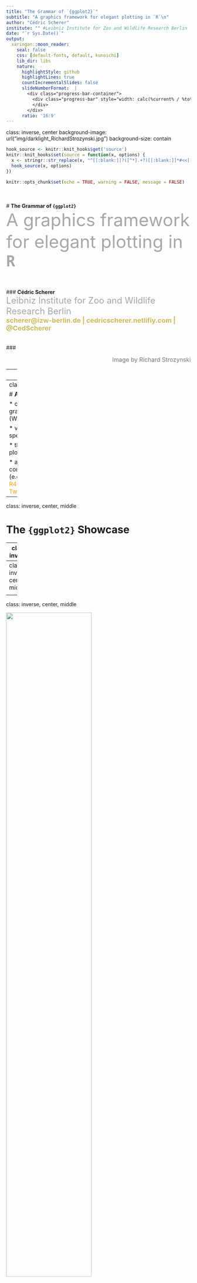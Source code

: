 ```yaml
---
title: "The Grammar of `{ggplot2}`"
subtitle: "A graphics framework for elegant plotting in `R`\n"
author: "Cédric Scherer"
institute: "" #Leibniz Institute for Zoo and Wildlife Research Berlin
date: "`r Sys.Date()`"
output:
  xaringan::moon_reader:
    seal: false
    css: [default-fonts, default, kunoichi]
    lib_dir: libs
    nature:
      highlightStyle: github
      highlightLines: true
      countIncrementalSlides: false
      slideNumberFormat:  |
        <div class="progress-bar-container">
          <div class="progress-bar" style="width: calc(%current% / %total% * 100%);">
          </div>
        </div>
      ratio: '16:9'
---
```

class: inverse, center
background-image: url("img/darklight_RichardStrozynski.jpg")
background-size: contain

<style>
a, a > code {
  color: #e2ac00;
  text-decoration: none;
}

.remark-slide-number {
  position: inherit;
}

.remark-slide-number .progress-bar-container {
  position: absolute;
  bottom: 0;
  height: 4px;
  display: block;
  left: 0;
  right: 0;
}

.remark-slide-number .progress-bar {
  height: 100%;
  background-color: #baa745;
}

.remark-inline-code { 
  color: #ebc500; 
}

.remark-code-line-highlighted { 
  background-color: #ffec89; 
}

.hljs-github .hljs {
  background: #ececec;
}
  
.pull-left {
  float: left;
  width: 50%;
}
.pull-right {
  float: right;
  width: 50%;
}

.corner {
  margin: 0;
  position: absolute;
  top: 65%;
  left: 80%;
  -ms-transform: translate(-40%, -40%);
  transform: translate(-40%, -40%);
}
</style>

```r
hook_source <- knitr::knit_hooks$get('source')
knitr::knit_hooks$set(source = function(x, options) {
  x <- stringr::str_replace(x, "^[[:blank:]]?([^*].+?)[[:blank:]]*#<<[[:blank:]]*$", "*\\1")
  hook_source(x, options)
})

knitr::opts_chunk$set(echo = TRUE, warning = FALSE, message = FALSE)
```

<br><br>
# **The Grammar of `{ggplot2}`**<br><font size=7 color="#a7a7a7">A graphics framework for elegant plotting in **`R`**</font>
<br><br><br><br>
### **Cédric Scherer**<br><font size=5 color="#a7a7a7">Leibniz Institute for Zoo and Wildlife Research Berlin</font><br><font size=4 color="#ccba56"><b>scherer@izw-berlin.de | cedricscherer.netlifiy.com | @CedScherer</b></font>
<br><br><br>
### <p align="right"><font size=3 color="#767676">Image by Richard Strozynski</font></p>

---
class: center, middle

<p style="text-align:center;"><img src="img/logo.png" style="width: 20%">
<br><br>

### <font size=7>**`{ggplot2}`** is a system for declaratively creating graphics,<br>based on "The Grammar of Graphics" (Wilkinson, 2005).</font>
### <font size=6>You provide the data, tell **`{ggplot2}`** how to map variables to aesthetics,<br>what graphical primitives to use, and it takes care of the details.</font>

<font size="3" color="grey"><br><i>ggplot2 package description</i></font>

---
class: middle

# **Advantages of `{ggplot2}`**

* consistent underlying grammar of graphics (Wilkinson, 2005)  

* very flexible, layered plot specification  

* theme system for polishing plot appearance
  
* active and helpful community  
  (e.g. [community.rstudio.com](wwww.community.rstudio.com), [R4DS Learning Community](https://www.rfordatasci.com), [Twitter](https://twitter.com/search?q=%23ggplot2&src=typed_query))

---
class: inverse, center, middle

# **The `{ggplot2}` Showcase**

---
class: inverse

<p style="text-align:center;"><img src="img/Fig2_disease-data_full_log.png" style="width: 53%"><br><font color="lightgrey" size=3><i>Figure in Scherer et al. 2019 J. Anim. Ecol.</i></font>

---
class: inverse, center, middle

<p style="text-align:center;"><img src="img/2019-08-18_phone-use.png" style="width: 74%"><br><font color="lightgrey" size=3><i>Contribution to #MakeoverMonday</i></font>

---
class: inverse, center, middle

<p style="text-align:center;"><img src="img/2019_18_BirdCollisions.png" style="width: 68%"><br>

<p style="text-align:center;"><img src="img/2019_19_StudentTeacher.png" style="width: 68%"><br><font color="lightgrey" size=3><i>Contribution to #TidyTuesday</i></font>

---
class: inverse, center, middle

<p style="text-align:center;"><img src="img/2019_34_NuclearExplosions.png" style="width: 68%"><br>

<p style="text-align:center;"><img src="img/2019_24_Meteorites.png" style="width: 68%"><br><font color="lightgrey" size=3><i>Contribution to #TidyTuesday</i></font>

---
class: inverse, center, middle

.pull-left[
<p style="text-align:center;"><img src="img/georgos_bob_ross.png" style="width: 98%"><br><font color="lightgrey" size=3><i>#TidyTuesday Contribution by Georgos Karamanis</i></font><br><font color="grey" size=2><i>(github.com/gkaramanis/tidytuesday)</i></font>
]

.pull-right[
<p style="text-align:center;"><img src="img/jake_bird_collisions.png" style="width: 98%"><br><font color="lightgrey" size=3><i>#TidyTuesday Contribution by Jake Kaupp</i></font><br><font color="grey" size=2><i>(github.com/jkaupp/tidytuesdays)</i></font>
]

---
class: inverse, center, middle

.pull-left[
<br><br>
<p style="text-align:center;"><img src="img/swiss_map.png" style="width: 98%"><br><font color="lightgrey" size=3><i>Bivariate Map by Timo Gossenbacher</i></font><br><font color="grey" size=2><i>(timogrossenbacher.ch/2019/04/bivariate-maps-with-ggplot2-and-sf)</i></font>
]

.pull-right[
<p style="text-align:center;"><img src="img/europe_sprengler.jpeg" style="width: 98%"><br><font color="lightgrey" size=3><i>European Elections by Torsten Sprenger</i></font><br><font color="grey" size=2><i>(twitter.com/spren9er/status/1138000009306234880)</i></font>
]

---
class: inverse, center, middle

<p style="text-align:center;"><img src="img/bbc-gallery.png" style="width: 120%"><br><font color="lightgrey" size=3><i>Collection of BBC Graphics</i></font><br><font color="grey" size=2><i>(adapted from bbc.github.io/rcookbook)</i></font>


---
class: inverse, center, middle

.pull-left[
<p style="text-align:center;"><img src="img/gganimate-datasaurus.gif" style="width: 98%">
]

.pull-right[
<p style="text-align:center;"><img src="img/gganimate-hurricane.gif" style="width: 98%">
]

<font color="lightgrey" size=3><i>Examples of the {gganimate} Package</i></font><br><font color="grey" size=2><i>(github.com/thomasp85/gganimate/wiki)</i></font>

---
class: inverse, center, middle

<p style="text-align:center;"><img src="img/rayshader.gif" style="width: 120%"><br><font color="lightgrey" size=3><i>Demonstration of the {rayshader} Package</i></font><br><font color="grey" size=2><i>(tylermw.com/3d-maps-with-rayshader)</i></font>

---
class: inverse, center, middle

# **The Setup**

---
## **The package**

<font size=5>**`{ggplot2}`** is a **data visualization package** for the statistical programming language **`R`**<br>
created by Hadley Wickham in 2005.

```r
install.packages("ggplot2")
library(ggplot2)
```

--
<br><font size=4>**`{ggplot2}`** is part of the [**`{tidyverse}`**](https://blog.rstudio.org/2016/09/15/tidyverse-1-0-0/), a set of packages that work in harmony to manipulate and explore data.

```r
install.packages("tidyverse")
library(tidyverse)
```

<font size=4>**`{tidyverse}`** contains **`{ggplot2}`**, **`{dplyr}`**, **`{tidyr}`**, **`{readr}`**, **`{purrr}`**, **`{tibble}`** and some more packages.

---
## **The data**

We use data from the *National Morbidity and Mortality Air Pollution Study* (NMMAPS),<br>filtered for the city of Chicago and the timespan January 1997 to December 2000.

```r
chic <- readr::read_csv("https://raw.githubusercontent.com/Z3tt/ggplot-courses/master/data/chicago-nmmaps.csv")
chic$season <- factor(chic$season, levels = c("Spring", "Summer", "Autumn", "Winter"))
chic$year <- factor(chic$year, levels = as.character(1997:2000))
tibble::glimpse(chic)
```

<font size="4" color="grey">For more details about the data set check Roger Peng's book [Statistical Methods in Environmental Epidemiology with R](http://www.springer.com/de/book/9780387781662). 

---
class: inverse, center, middle

# **The Structure of `{ggplot2}`**<br><font size=6 color="#a7a7a7">"The Grammar of Graphics"</font>

---
## **The Structure of `{ggplot2}`**

<br>

1. **Data** <font color="grey"> →  The raw data that you want to visualise</font>

2. **Layers: `geom_` and `stat_`** <font color="grey"> →  The geometric shapes and statistical summaries representing the data</font> 

3. **Aesthetics `aes()`** <font color="grey"> →  Aesthetic mappings of the geometric and statistical objects</font>  

4. **Scales `scale_`** <font color="grey"> →  Maps between the data and the aesthetic dimensions</font>

5. **Coordinate system `coord_`** <font color="grey"> →  Maps data into the plane of the data rectangle</font>
  
6. **Facets `facet_`** <font color="grey"> →  The arrangement of the data into a grid of plots</font>
  
7. **Visual themes `theme() and theme_`** <font color="grey"> →  The overall visual defaults of a plot</font>

---
class: inverse, center, middle

# **1. Data<br><font size=6>`ggplot()`</font>**

---

```r
library(tidyverse)
extrafont::loadfonts(device = "win", quiet = T)
theme_set(theme_bw(base_size = 18, base_family = "Roboto"))
```

### **1. Data: `ggplot()`**

We need to specify data and the two variables we want to plot as **`aes`**tethics of the **`ggplot()`** call:

.pull-left[
```r
ggplot(data = chic, #<<
       mapping = #<<
         aes( #<<
          x = date, #<<
          y = temp #<<
        ) #<<
      ) #<<
```
There is only an empty panel because<br>**`{ggplot2}` doesn't know *how* it should plot the data**.
]

.pull-right[
```r
```
]

---
### **1. Data: `ggplot()`**

We need to specify data and the two variables we want to plot as **`aes`**tethics of the **`ggplot()`** call:

.pull-left[
Since almost every **`ggplot()`** takes the same arguments (**`data, mapping = aes(x, y)`**),<br>we can also write:

```r
ggplot(chic, aes(date, temp)) #<<
```
]

.pull-right[
```r
```
]

---

### **1. Data: `ggplot()`**

We need to specify data and the two variables we want to plot as **`aes`**tethics of the **`ggplot()`** call:

.pull-left[
Since almost every **`ggplot()`** takes the same arguments (**`data, mapping = aes(x, y)`**),<br>we can also write:

```r
ggplot(chic, aes(date, temp))
```

... or add the **`aes`**thetics outside the **`ggplot`** function:

```r
ggplot(chic) +
  aes(date, temp) #<<
```
]

.pull-right[
```r
```
]

---
class: inverse, center, middle

# **2. Layers<br><font size=6 color = "grey">`geom_*()` and `stat_*()`</font>**

---
### **2. Layers: `geom_*()` and `stat_*()`**

<font size=4>By adding one or multiple layers we can tell **`{ggplot2}`** *how* to represent the data.<br>
There are lots of build-in geometrics elements (**`geoms`**) and statistical transformations (**`stats`**):

<p style="text-align:center;"><img src="img/ggplot-layers.png" style="width: 57%"><font color="grey" size=2><i>Adapted from ggplot2.tidyverse.org/reference/</i></font></p>

<font size=2>... and several more in extension packages, e.g. **`{ggforce}`**, **`{ggalt}`**, **`{ggridges}`**, **`{ggrepel}`**, **`{ggcorrplot}`**, **`{ggraph}`**, **`{ggdendro}`** & **`{ggalluvial}`**.

---
### **2. Layers — Geometries: `geom_point()`**

We can tell **`{ggplot2}`** to represent the data for example as a **scatterplot**:

.pull-left[
```r
ggplot(chic, aes(date, temp)) +
  geom_point() #<<
```
]

.pull-right[
```r
```
]

---
### **2. Layers — Geometries: `geom_line()`**

... or a **line plot**:

.pull-left[
```r
ggplot(chic, aes(date, temp)) +
  geom_line() #<<
```
]

.pull-right[
```r
```
]

---
### **2. Layers — Geometries: `geom_area()`**

... or an **area plot**:

.pull-left[
```r
ggplot(chic, aes(date, temp)) +
  geom_area() #<<
```
]

.pull-right[
```r
```
]

---
### **2. Layers — Geometries: `geom_boxplot()`**

... or a **box and whiskers plot**:

.pull-left[
```r
ggplot(chic, aes(date, temp)) +
  geom_boxplot() #<<
```
]

.pull-right[
```r
```
]

---
### **2. Layers — Geometries: `geom_boxplot()`**

... or a **box and whiskers plot**:

.pull-left[
```r
ggplot(chic, aes(date, temp)) +
  geom_boxplot() #<<
```

<br><font size=6><b>What's going on here?!</b></font>
]

.pull-right[
```r
```
]

---
### **2. Layers — Geometries: `geom_boxplot()`**

We need to specify the  variable as **categorial** (**`year`**), not as **continuous** (**`date`**):

.pull-left[
```r
ggplot(chic, aes(year, temp)) + #<<
    geom_boxplot() 
```
]

.pull-right[
```r
```
]

---
### **2. Layers — Geometries: Using Multiple `geom_*()`**

Other layers can be added to an existing plot - a line and a rug representation for example:

.pull-left[
```r
ggplot(chic, aes(date, temp)) +
  geom_point() +
  geom_line() + #<<
  geom_rug(sides = "r") #<<
```
]

.pull-right[
```r
```
]

---
### **2. Layers — Statistical transformations: `stat_summary()`**

A handful of layers with attention to the statistical transformation rather than the visual appearance:

.pull-left[
```r
ggplot(chic, aes(year, temp)) +
  geom_boxplot() +
  stat_summary( #<< 
    fun.y = mean, #<< 
    geom = "point" #<<
   ) #<< 
```
]

.pull-right[
```r
```
]

---
### **2. Layers — Statistical transformations: `stat_function()`**

**`stat_function()`** makes it easy to add a function to a plot, either continuous or discrete:

.pull-left[
```r
ggplot(tibble(x = c(-8, 8)), aes(x)) +
  stat_function(fun = dnorm) + #<<
  stat_function( #<<
    fun = dcauchy, #<<
    geom = "point", #<<
    n = 75 #<<
  ) #<<
```
]

.pull-right[
```r
```
]

---
### **2. Layers — Statistical transformations: `stat_ecdf()`**

You can also easily plot the empirical cumulative distribution function (ECDF) of a variable:

.pull-left[
```r
ggplot(chic, aes(temp)) +
  stat_ecdf(geom = "step") #<< 
```
]

.pull-right[
```r
```
]

---
### **2. Layers — Statistical transformations: `stat_summary_hex()`**

With **`stat_summary_hex()`** data is divided into bins defined by **`x`** and **`y`** and then filled with values of **`z`**:

.pull-left[
```r
ggplot(chic, aes(date, temp, z = o3)) +
  stat_summary_hex() #<< 
```
]

.pull-right[
```r
```
]

---
### **2. Layers — Statistical transformations: `stat_smooth()`**

You can directly add smoothed conditional means:

.pull-left[
```r
ggplot(chic, aes(date, temp)) +
  geom_point() +
  stat_smooth() #<< 
```
]

.pull-right[
```r
```
]

---
### **2. Layers — Statistical transformations: `stat_smooth()`**

You can directly add smoothed conditional means:

.pull-left[
```r
ggplot(chic, aes(date, temp)) +
  geom_point() +
  stat_smooth() #<< 
```

By default this adds a **LOESS** (locally weighted scatterplot smoothing, **`method = "loess"`**) or a <br>**GAM** (generalized additive model, **`method = "gam"`**) depending on the number of data points<br>(GAM in case of ≥ 1000 observations).
]

.pull-right[
```r
```
]

---
### **2. Layers — Statistical transformations: `stat_smooth()`**

You can specify the fitting method and the formula:

.pull-left[
```r
ggplot(chic, aes(date, temp)) +
  geom_point() +
  stat_smooth( #<<
    method = "gam", #<<
    formula = y ~ s(x, k = 100), #<<
    se = F #<<
  ) #<<
```

Other methods such as **`method = "lm"`** for linear regressions and **`method = "glm"`** for generalized linear models are available as well.
]

.pull-right[
```r
```
]

---
### **2. Layers — Statistical transformations: `stat_smooth()`**

You can specify the fitting method and the formula:

.pull-left[
```r
ggplot(chic, aes(date, temp)) +
    geom_point() +
    stat_smooth(
        method = "lm", #<<
        formula = y ~ poly(x, 10), #<<
        se = F
    )
```
]

.pull-right[
```r
```
]

---
class: inverse, center, middle

# **3. Aesthetics<br><font size=6>`aes()`</font>**

---
### **3. Aesthetics: `aes()`**

Aesthetics of the geometric and statistical objects, such as 

* **position** via **`x`**, **`y`**, **`xmin`**, **`xmax`**, **`ymin`**, **`ymax`**, ...

--

* **colors** via **`color`** and **`fill`**

* **transparency** via **`alpha`**

--

* **sizes** via **`size`** and **`width`**

* **shapes** via **`shape`**  and **`linetype`**

--

<br> In general, everything which maps to the data needs to be wrapped in **`aes()`**<br>while static arguments are placed outside the **`aes()`**.

--

e.g.<br>
**`geom_point(aes(color = season))`** to color points based on the variable **`season`**<br>
**`geom_point(color = "grey")`** to color all points in the same color

---
### **3. Aesthetics: `aes(color/fill/alpha/size/shape)`**

This way, we can  enlarge all points and add some transparency:

.pull-left[
```r
ggplot(chic, aes(date, temp)) +
  geom_point(
    size = 4, #<<
    alpha = 0.2 #<<
  )
```
]

.pull-right[
```r
```
]

---
### **3. Aesthetics: `aes(color/fill/alpha/size/shape)`**

... and change the color and the shape based on **`season`** and **`year`**:

.pull-left[
```r
ggplot(chic, aes(date, temp)) +
  geom_point(
    aes( #<<
      color = season, #<<
      shape = year #<<
    ), #<<
    size = 4,
    alpha = 0.2
  )
```
]

.pull-right[
```r
```
]

---
### **3. Aesthetics: `aes(color/fill/alpha/size/shape)`**

Alternatively, all **`aes`**thetics can be grouped together (and are then applied to all **`geoms`** and **`stats`**):

.pull-left[
```r
ggplot(
  chic, 
  aes(date, 
      temp,
      color = season, #<<
      shape = year) #<<
  ) +
  geom_point(
    size = 4,
    alpha = 0.2
  )
```
]

.pull-right[
```r
```
]

---
### **3. Aesthetics: `aes(group)`**

You can create subsets of the data by specifying a grouping variable via **`group`**:

.pull-left[
```r
ggplot(chic, aes(temp)) +
  stat_ecdf(
    aes(group = year), #<< 
    geom = "step"
  )
```

<br>However, for most applications you can simply specify the grouping using visual aesthetics<br>(**`color`**, **`fill`**, **`alpha`**, **`shape`**, **`linetype`**).
]

.pull-right[
```r
```
]

---
### **3. Aesthetics: `aes(group)`**

You can create subsets of the data by specifying a grouping variable via **`group`**:

.pull-left[
```r
ggplot(chic, aes(temp)) +
  stat_ecdf(
    aes(color = year), #<< 
    geom = "step"
  )
```

<br>However, for most applications you can simply specify the grouping using visual aesthetics<br>(**`color`**, **`fill`**, **`alpha`**, **`shape`**, **`linetype`**).
]

.pull-right[
```r
```
]

---
class: inverse, center, middle

# **4. Scales<br><font size=6>`scale_*()`</font>**

---
### **4. Scales: `scale_`**

One can use **`scale_*()`** to change properties of all the **aesthetic dimensions mapped to the data**.

--

<br>Consequently, there are **`scale_*()`** functions for all aesthetics such as:

* **position** via **`scale_x_*()`** and **`scale_y_*()`**

* **colors** via **`scale_color_*()`** and **`scale_fill_*()`**

* **transparency** via **`scale_alpha_*()`**

* **sizes** via **`scale_size_*()`**

* **shapes** via **`scale_shape_*()`**  and **`scale_linetype_*()`**

--

... with extensions (**`*`**) such as
* **`continuous()`**, **`discrete()`**, **`reverse()`**, **`log10()`**, **`squrt()`**, **`date()`**, **`time()`** for axes
* **`continuous()`**, **`discrete()`**, **`manual()`**, **`gradient()`**, **`hue()`**, **`brewer()`** for colors and fills
* **`continuous()`**, **`discrete()`**, **`manual()`**, **`ordinal()`**, **`identity()`**, **`date()`** for transparencies
* **`continuous()`**, **`discrete()`**, **`manual()`**, **`ordinal()`**, **`identity()`**, **`area()`**, **`date()`** for sizes
* **`continuous()`**, **`discrete()`**, **`manual()`**, **`ordinal()`**, **`identity()`** for shapes and linetypes

---
### **4. Scales: `scale_x_*()` and `scale_y_*()`**

For example, to change the titles of the axes...

.pull-left[
```r
ggplot(chic, aes(date, temp)) +
  geom_point(aes(color = season)) +
  scale_x_date( #<<
    name = NULL #<<
  ) + #<<
  scale_y_continuous( #<<
    name = "Temperature (°F)" #<<
  ) #<<
```
]

.pull-right[
```r
```
]

---
### **4. Scales: `scale_x_*()` and `scale_y_*()`**

... and their properties such as the range, scaling, labels, and axis breaks:

.pull-left[
```r
ggplot(chic, aes(date, temp)) +
  geom_point(aes(color = season)) +
  scale_x_date(
    name = NULL, 
    limits = c(#<<
      as.Date("1997-01-01"), #<<
      as.Date("1999-12-31") #<<
    ) #<<
  ) + 
  scale_y_log10( #<<
    name = "Temperature (°F)",
    breaks = c(1, 10, 100), #<<
    labels = scales::scientific #<<
  )
```
]

.pull-right[
```r
```
]

---
### **4. Scales: `scale_x_*()` and `scale_y_*()`**

With **`breaks`** and **`labels`** it's also possible to alter the labels without changing the data:

.pull-left[
```r
ggplot(chic, aes(date, temp)) +
  geom_point(aes(color = season)) +
  scale_x_date(
    name = NULL, 
    limits = c(
      as.Date("1997-01-01"),
      as.Date("1999-12-31")
    )
  ) + 
  scale_y_continuous(
    name = "How I feel...", #<<
    breaks = c(0, 30, 60, 90), #<<
    labels = c( #<<
      '"Brrr, too cold!"', #<<
      '"Still freezing."', #<<
      '"Okay."', #<<
      '"Uff, too hot!"' #<<
    ) #<<
  )
```
]

.pull-right[
```r
```
]

---
### **4. Scales: `scale_x_*()` and `scale_y_*()`**

Some people are annoyed by the extra spacing around the data but we can remove that:

.pull-left[
```r
ggplot(chic, aes(date, temp)) +
  geom_point(aes(color = season)) +
  scale_x_date(
    name = NULL,
    expand = c(0, 0) #<<
  ) + 
  scale_y_continuous(
    name = "Temperature (°F)",
    expand = c(0, 0) #<<
  )
```
]

.pull-right[
```r
```
]

---
### **4. Scales: `scale_color_*()` and `scale_fill_*()`**

Similarly, we can change properties of the other aesthetics. for example get rid of the default colors:

.pull-left[
```r
ggplot(chic, aes(date, temp)) +
  geom_point(aes(color = season)) +
  scale_color_manual( #<<
    values = c( #<<
      "firebrick", #<<
      "dodgerblue", #<<
      "darkorchid", #<<
      "goldenrod" #<<
    ) #<<
  ) #<<
```
]

.pull-right[
```r
```
]

---
### **4. Scales: `scale_color_*()` and `scale_fill_*()`**

... and change the title of the legend:

.pull-left[
```r
ggplot(chic, aes(date, temp)) +
  geom_point(aes(color = season)) +
  scale_color_manual( 
    values = c( 
      "firebrick",
      "dodgerblue",
      "darkorchid",
      "goldenrod"
    ),
    name = "Pretty sesons:" #<<
  ) 
```
]

.pull-right[
```r
```
]

---
### **4. Scales: `scale_color_*()` and `scale_fill_*()`**

... or remove the legend for a specific aesthetic:

.pull-left[
```r
ggplot(chic, aes(date, temp)) +
  geom_point(aes(color = season)) +
  scale_color_manual( 
    values = c( 
      "firebrick",
      "dodgerblue",
      "darkorchid",
      "goldenrod"
    ),
    guide = FALSE #<<
  ) 
```
]

.pull-right[
```r
```
]

---
### **4. Scales: `scale_shape_*()`**

... or remove the legend for a **specific** aesthetic:

.pull-left[
```r
ggplot(chic, aes(date, temp)) +
  geom_point(aes(color = season,
                 shape = year)) + #<<
  scale_color_manual( 
    values = c( 
      "firebrick",
      "dodgerblue",
      "darkorchid",
      "goldenrod"
    ),
    guide = FALSE #<<
  ) +
  scale_shape_discrete( #<<
    solid = FALSE, #<<
    name = "Year" #<<
  ) #<<
```
]

.pull-right[
```r
```
]

---
### **4. Scales: `scale_color_*()` and `scale_fill_*()`**

One can of course also use preset color palettes:

.pull-left[
```r
ggplot(chic, aes(date, temp)) +
  geom_point(aes(color = season)) +
  scale_color_brewer( #<<
    palette = "Set2", #<<
    guide = FALSE
  ) 
```
]

.pull-right[
```r
```
]

---
### **4. Scales: `scale_color_*()` and `scale_fill_*()`**

One can of course also use preset color palettes:

.pull-left[
```r
ggplot(chic, aes(date, temp)) +
  geom_point(aes(color = season)) +
  scale_color_brewer( #<< 
    palette = "Set2", #<<
    guide = FALSE
  ) 
```

Several packages offer predefined palettes, e.g.:
* **`{viridis}`** for perceptually uniform palettes
* **`{rcartocolor}`** for map color schemes
* **`{LaCroixColoR}`** for vibrant summery colors
* **`{ggthemes}`** for colors of popular software & publishers

Check the [collection by Emil Hvitfeldt](https://github.com/EmilHvitfeldt/r-color-palettes) for a list of color palettes available in **`R`**.
]

.pull-right[
```r
```
]

---
### **4. Scales: `scale_color_*()` and `scale_fill_*()`** — Color Palettes

```r
g <- ggplot(chic, aes(x = date, y = temp, color = temp)) + 
       geom_point() + 
       labs(x = "Year", y = "\nTemperature (°F)") +
       guides(color = guide_colorbar(direction = "horizontal",
                                     barheight = unit(6, units = "mm"), 
                                     barwidth = unit(100, units = "mm"),
                                     draw.ulim = FALSE, title.position = 'bottom',
                                     title.hjust = 0.5, label.hjust = 0.5))

p1 <- g + scale_color_continuous(NULL) + ggtitle("scale_color_continuous()")
p2 <- g + viridis::scale_color_viridis(NULL, option = "inferno") + ggtitle("scale_color_viridis()")
p3 <- g + rcartocolor::scale_color_carto_c(NULL, palette = "Temps") + ggtitle("scale_color_carto_c()")

library(patchwork)
(p1 + p2 + p3) * 
  theme(legend.position = "bottom", plot.title = element_text(hjust = 0.5, family = "Roboto Mono", size = 16))
```

---
class: inverse, center, middle

# **5. Coordinate System<br><font size=6>`coord_*()`</font>**

---
### **5. Coordinate System: `coord_*()`**

Coordinate systems combine the two position aesthetics (usually **`x`** and **`y`**) to produce a 2d position on the plot.
<br><br>

--

The meaning of the position aesthetics depends on the coordinate system used: 

* Linear coordinate systems that preserve the shape of geoms:<br><br>
    + **`coord_cartesian()`**: the default with two fixed perpendicular oriented axes
    + **`coord_flip()`**: a Cartesian coordinate system with flipped axes
    + **`coord_fixed()`**: a Cartesian coordinate system with a fixed aspect ratio

--

* Non-linear coordinate systems that likely change the shapes:<br><br>
    + **`coord_map()`**: map projections
    + **`coord_polar()`**: a polar coordinate system
    + **`coord_trans()`**: arbitrary transformations to x and y positions

---
### **5. Coordinate System: `coord_cartesian()`**

**`coord_*()`** functions allow you to zoom in a plot:

.pull-left[
```r
ggplot(chic, aes(date, temp)) +
  geom_line() +
  coord_cartesian( #<<
    ylim = c(50, 70) #<<
  ) #<<
```

Note that this does prevent a removal of the data points outside the plot area!<br>
]

.pull-right[
```r
```
]

---
### **5. Coordinate System: `coord_cartesian()`**

In case you want to remove those data points, use **`scale_y_continuous(limits = c(min, max))`**:

.pull-left[
```r
ggplot(chic, aes(date, temp)) +
  geom_line() +
  coord_cartesian( #<<
    ylim = c(50, 70) #<<
  ) #<<
```
]

.pull-right[
```r
ggplot(chic, aes(date, temp)) +
  geom_line() +
  scale_y_continuous( #<<
    limits = c(50, 70) #<<
  ) #<<
```
]

---
### **5. Coordinate System: `coord_cartesian()`**

In case you want to remove those data points, use **`scale_y_continuous(limits = c(min, max))`**:

.pull-left[
```r
ggplot(chic, aes(year, temp)) +
  geom_boxplot()  +
  coord_cartesian( #<<
    ylim = c(50, 70) #<<
  ) #<<
```
]

.pull-right[
```r
ggplot(chic, aes(year, temp)) +
  geom_boxplot()  +
  scale_y_continuous( #<<
    limits = c(50, 70) #<<
  ) #<<
```
]

---
### **5. Coordinate System: `coord_cartesian()`**

`coord_*()` is also used to *prevent clipping* of points and correct alignment of axis ticks:

.pull-left[
```r
ggplot(chic, aes(date, temp)) +
  geom_point() +
  scale_x_date( #<<
    expand = c(0, 0) #<<
  ) + #<<
  coord_cartesian(ylim = c(0, 75)) #<<

ggplot(chic, aes(date, temp)) +
  geom_point() +
  scale_x_date(
    expand = c(0, 0)
  ) + 
  coord_cartesian(
    ylim = c(0, 75), 
    clip = "off" #<<
  )
```
]

.pull-right[
```r
```
]

---
### **5. Coordinate System: `coord_flip()`**

**`coord_flip()`** allows you to flip a Cartesian coordinate system:

.pull-left[
```r
ggplot(chic, aes(season, temp)) +
  geom_col() +
  coord_flip() #<<
```
]

.pull-right[
```r
```
]

---
### **5. Coordinate System: `coord_polar()`**

You can easily transform a rectangular coordinate system into a polar one:

.pull-left[
```r
ggplot(chic, aes(season, temp)) +
  stat_summary(fun.y = mean,
              geom = "bar")
```
]

.pull-right[
```r
ggplot(chic, aes(season, temp)) +
  stat_summary(fun.y = mean,
              geom = "bar") +
  coord_polar() #<<
```
]

---
### **5. Coordinate System: `coord_polar()`**

This way, we can create pie charts:

.pull-left[
```r
ggplot(chic, aes(factor(1), temp, 
                 fill = season)) +
  geom_col() +
  coord_polar() + #<<
  scale_x_discrete(NULL, expand = c(0, 0)) +
  scale_y_continuous(NULL, expand = c(0, 0))
```
]

.pull-right[
```r
ggplot(chic, aes(factor(1), temp, 
                 fill = season)) +
  geom_col() +
  coord_polar(theta = "y") + #<<
  scale_x_discrete(NULL, expand = c(0, 0)) +
  scale_y_continuous(NULL, expand = c(0, 0))
```
]

---
### **5. Coordinate System: `coord_trans()`**

**`coord_*()`** functions allow you to zoom in a plot:

.pull-left[
```r
ggplot(chic, aes(o3, temp)) +
  geom_point() +
  coord_trans(x = "log2") #<<
```
]

.pull-right[
```r
```
]

---
### **5. Coordinate System: `coord_map()`**

Maps often come as polygons and can be plotted via **`geom_polygon()`**:

.pull-left[
```r
(g_world <- 
  ggplot(map_data("world"),
         aes(long, lat, 
             group = group)) +
    geom_polygon( #<<
      fill = "tan", #<<
      color = "grey20" #<<
    ) #<<
)
```
]

.pull-right[
```r
```
]

---
### **5. Coordinate System: `coord_map()`**

Since maps are displaying spherical data, we must project the data via **`coord_map()`**:

.pull-left[
```r
g_world +
  coord_map(xlim = c(-180,180)) #<<
```
]

.pull-right[
```r
g_world +
  coord_map("ortho") #<<
```
]

---
class: inverse, center, middle

# **6. Facets<br><font size=6>`facet_*()`</font>**

---
### **6. Facets: `facet_*()`**

Facetting generates small multiples each showing a different subset of the data:

<p style="text-align:center;"><img src="img/position-facets.png" style="width: 75%"></p>
<p style="text-align:right;"><font color="grey" size=2><i>Adapted from "ggplot2: Elegant graphics for data analysis" by Hadley Wickham</i></font></p>

---
### **6. Facets: `facet_wrap()`**

**`facet_wrap()`** splits the data into small multiples based on *one grouping variable*:

.pull-left[
```r
ggplot(chic, aes(temp, o3)) +
  geom_point(aes(color = year)) +
  facet_wrap(~ season) #<<
```
]

.pull-right[
```r
```
]

---
### **6. Facets: `facet_wrap()`**

**`facet_wrap()`** splits the data into small multiples based on *one grouping variable*:

.pull-left[
```r
ggplot(chic, aes(temp, o3)) +
  geom_point(aes(color = year)) +
  facet_wrap(~ season, 
             scales = "free") #<<
```

It is possible to change the axes range to scale free for each subset (for only one axis to scale free use **`"free_x"`** or **`"free_y"`**.
]

.pull-right[
```r
```
]

---
### **6. Facets: `facet_grid()`**

**`facet_grid()`** spans a grid of each combination of *two grouping variables*:

.pull-left[
```r
ggplot(chic, aes(temp, o3)) +
  geom_point(aes(color = year)) +
  facet_grid(season ~ year) #<<
```
]

.pull-right[
```r
```
]

---
class: inverse, center, middle

# **7. Visual Themes<br><font size=6 color = "grey">`theme()` and `theme_*()`</font>**

---
### **7. Visual Themes: `theme()` and `theme_*()`** 

* Themes control the display of all non-data elements of the plot<br>
  
  + titles
  + labels
  + fonts
  + background
  + gridlines
  + legends
  + base size!

--

* Themes can be modified for each plot by calling **`theme()`** and **`element_`** functions

--

* Themes can be used to give plots a consistent customized look by defining a custom theme using **`theme_update()`** or **`theme_set()`**<br>

---
### **7. Visual Themes: `theme()`** 

To modify the theme of a plot use **`theme()`** in combination with **`element_*()`**:

.pull-left[
```r
ggplot(chic, aes(date, temp)) +
  geom_point() +
  theme( #<<
    axis.text = element_text( #<<
      size = 15, #<<
      face = "bold", #<<
      color = "red" #<<
    ), #<<
    panel.grid.major.x = element_line( #<<
      linetype = "dotted", #<<
      color = "black" #<<
    ), #<<
    plot.background = element_rect( #<<
      fill = "dodgerblue", #<<
      color = "goldenrod" #<<
    ) #<<
  ) #<<
```
]

.pull-right[
```r
```
]

---
### **7. Visual Themes: `theme()`** 

**`element_blank()`** can be used to remove certain theme elements:

.pull-left[
```r
ggplot(chic, aes(date, temp)) +
  geom_point() +
  theme( #<<
    axis.title.x = element_blank(), #<<
    panel.grid.major.y = element_blank(), #<<
    panel.grid.minor = element_blank() #<<
  ) #<<
```
]

.pull-right[
```r
```
]

---
### **7. Visual Themes: `theme()`** 

Using the argument **`base_size()`** you can change the size of the text:

.pull-left[
```r
ggplot(chic, aes(date, temp)) +
  geom_point() +
  theme_bw(base_size = 40) #<<
```
]

.pull-right[
```r
```
]

---
### **7. Visual Themes: `theme_*()`** 

Use a built-in theme of **`{ggplot2}`**:

.pull-left[
```r
ggplot(chic, aes(date, temp)) +
  geom_point(aes(color = season)) +
  theme_gray() #<<
```
]

.pull-right[
<br>
```r
ggplot(chic, aes(date, temp)) +
  geom_point(aes(color = season)) +
  theme_classic() #<<
```
]

---
### **7. Visual Themes: `theme_*()`** 

... or extension packages such as **`{ggthemes}`**:

.pull-left[
```r
ggplot(chic, aes(date, temp)) +
  geom_point(aes(color = season)) +
  ggthemes::theme_gdocs() + #<<
  ggthemes::scale_color_gdocs() #<<
```
]

.pull-right[
```r
ggplot(chic, aes(date, temp)) +
  geom_point(color = "black") +
  ggthemes::theme_tufte() #<<
```
]

---
### **7. Visual Themes: `theme_*()`** 

... or extension packages such as **`{hrbrthemes}`**  and **`{tvthemes}`**:

.pull-left[
```r
ggplot(chic, aes(date, temp)) +
  geom_point(aes(color = season)) +
  hrbrthemes::theme_ft_rc(grid = "Y") + #<<
  hrbrthemes::scale_color_ft() #<<
```
]

.pull-right[
```r
ggplot(chic, aes(date, temp)) +
  geom_point(aes(color = season)) +
  tvthemes::theme_simpsons() + #<<
  tvthemes::scale_color_simpsons() #<<
```
]

---
### **7. Visual Themes: `theme_set()` and `theme_update()`** 

**`theme_set()`** and **`theme_update()`** override settings completely or partly:

.pull-left[
```r
(g <- ggplot(chic, aes(date, temp)) +
  geom_point())
```
]

.pull-right[
```r
```
]

---
### **7. Visual Themes: `theme_set()` and `theme_update()`** 

**`theme_set()`** and **`theme_update()`** override settings completely or partly:

.pull-left[
```r
(g <- ggplot(chic, aes(date, temp)) +
  geom_point())

old <- theme_set(theme_grey()) #<<
g #<<
```
]

.pull-right[
```r
```
]

---
### **7. Visual Themes: `theme_set()` and `theme_update()`** 

**`theme_set()`** and **`theme_update()`** override settings completely or partly:

.pull-left[
```r
(g <- ggplot(chic, aes(date, temp)) +
  geom_point())

old <- theme_set(theme_grey())
g

theme_update( #<<
  panel.background = element_rect( #<<
    fill = "tan", #<<
    color = "black" #<<
  ) #<<
) #<<
g #<<
```
]

.pull-right[
```r
```
]

---
### **7. Visual Themes: `theme_set()` and `theme_update()`** 

**`theme_set()`** and **`theme_update()`** override settings completely or partly:

.pull-left[
```r
(g <- ggplot(chic, aes(date, temp)) +
  geom_point())

old <- theme_set(theme_grey())
g

theme_update(
  panel.background = element_rect(
    fill = "tan",
    color = "black"
  )
)
g

theme_set(old) #<<
g #<<
```
]

.pull-right[
```r
```
]

---
class: center, middle

# **Some more?**

---
class: inverse, center, middle

# **Working with Text**

---
### **Working with Text: Title, Subtitle, Caption, and Tag**

To quickly add a title, use **`ggtitle()`**:

.pull-left[
```r
ggplot(chic, aes(date, temp)) +
  geom_point() +
  ggtitle("Temperatures in Chicago") #<<
```
]

.pull-right[
```r
```
]

---
### **Working with Text: Title, Subtitle, Caption, and Tag**

**`{ggplot2}`** has a built-in structure for title, subtitle, caption and tags via **`labs()`**:

.pull-left[
```r
(g <- ggplot(chic, aes(date, temp)) +
  geom_point() +
  labs( #<<
    x = "Year", #<<
    y = "Temperature (°F)", #<<
    title = "Temperatures in Chicago", #<<
    subtitle = "Seasonal pattern of daily temperatures\nfrom 1997 to 2001", #<<
    caption = "Data: NMMAPS", #<<
    tag = "(a)" #<<
  ) #<<
)
```
]

.pull-right[
```r
```
]

---
### **Working with Text: Title, Subtitle, Caption, and Tag**

**`{ggplot2}`** has a built-in structure for title, subtitle, caption and tags:

.pull-left[
```r
g +
  theme( #<<
    plot.title = element_text( #<<
      size = 20, #<<
      face = "bold", #<<
      hjust = 1, #<<
      margin = margin(15, 0, 15, 0)#<<
    ), #<<
    plot.caption = element_text( #<<
      face = "italic" #<<
    ), #<<
    plot.tag.position = c(0.15, 0.75) #<<
  ) #<<
```
]

.pull-right[
```r
```
]

---
### **Working with Text: `annotate("text")`**

**`annotate()`** allows to add text inside the plot area:

.pull-left[
```r
ggplot(chic, aes(date, temp)) +
  geom_point() +
  annotate( #<<
    "text", #<<
    x = as.Date("1998-07-01"), #<<
    y = 10, #<<
    label = "The Summer\nof 1998", #<<
    size = 3, #<<
    fontface = "bold", #<<
    color = "firebrick" #<<
  ) #<<
```
]

.pull-right[
```r
```
]

---
### **Working with Text: `annotate("text")`**

The **`annotate()`** function comes from ggplot2 and is designed to use a so-called **grob** as input:

.pull-left[
```r
ggplot(chic, aes(date, temp)) +
  geom_point() +
  annotate(
    "text",
    x = as.Date("1998-07-01"),
    y = 10,
    label = "The Summer\nof 1998",
    size = 3,
    fontface = "bold",
    color = "firebrick"
  ) +
  facet_wrap(~ year, scales = "free_x") #<<
```
]

.pull-right[
```r
```
]

---
### **Working with Text: `annotation_custom(grob)`**

**`annotation_custom()`** allows to add text by relative positions which solves the problem:

.pull-left[
```r
text <- grid::grobTree( #<<
  grid::textGrob( #<<
    "Summertime!", #<<
    x = 0.5, y = 0.1, hjust = 0.5, #<<
    gp = grid::gpar( #<<
      fontsize = 12, #<<
      fontface = "bold", #<<
      col = "firebrick" #<<
    ) #<<
  ) #<<
) #<<

ggplot(chic, aes(date, temp)) +
  geom_point() +
  annotation_custom(text) + #<<
  facet_wrap(~ year, scales = "free_x")
```
]

.pull-right[
```r
```
]

---
### **Working with Text: `element_markdown()` via `{ggtext}`**

With the new **`{ggtext}`** package, it is possible to use Markdown and basic HTML within strings:

.pull-left[
```r
library(ggtext) #<<

ggplot(chic, aes(date, temp)) +
  geom_point(aes(color = season)) +
  scale_color_manual(
    name = NULL,
    values = c("#0072B2", "#009E73", "#FF8423", "#B22222"),
    labels = c( #<<
      "<b style='color:#0072B2'>Spring:<br></b><i>Apr to Jun<br></i>", #<<
      "<b style='color:#009E73'>Summer:</b><br><i>Jul to Sep<br></i>", #<<
      "<b style='color:#FF8423'>Autumn:</b><br><i>Oct to Dec<br></i>", #<<
      "<b style='color:#B22222'>Winter:</b><br><i>Jan to Mar<br></i>" #<<
    ) #<<
  ) +
  theme(legend.text = element_markdown()) #<<
```
]

.pull-right[
```r
```
]

---
class: inverse, center, middle

# **Working with Images**

---
### **Working with Images: `annotation_custom(grob)`**

The **`annotation_custom()`** function comes with ggplot2 and is designed to use a so-called **grob** as input:

.pull-left[
```r
img <- png::readPNG("./img/logo.png") #<<
logo <- grid::rasterGrob(img, interpolate = T) #<<

ggplot(chic, aes(date, temp)) +
  annotation_custom( #<<
    logo, #<<
    xmin = as.Date("1997-06-01"), #<<
    xmax = as.Date("2000-06-01"), #<<
    ymin = 0, #<<
    ymax = 80 #<<
  ) + #<<
  geom_point()
```
]

.pull-right[
```r
```
]

---
class: inverse, center, middle

# **Working with Geometric Forms**

---
### **Working with Geometric Forms: `annotate("rect")`**

Let's add some background indicating the years:

.pull-left[
```r
ggplot(chic, aes(date, temp)) +
  annotate( #<<
    "rect", #<<
    xmin = as.Date("1997-01-01"), #<<
    xmax = as.Date("1997-12-31"), #<<
    ymin = -Inf, ymax = Inf, #<<
    color = NA, alpha = 0.2 #<<
  ) + #<<
    annotate( #<<
    "rect", #<<
    xmin = as.Date("1999-01-01"), #<<
    xmax = as.Date("1999-12-31"), #<<
    ymin = -Inf, ymax = Inf, #<<
    color = NA, alpha = 0.2 #<<
  ) + #<<
  geom_point()
```
]

.pull-right[
```r
```
]

---
### **Working with Geometric Forms: `annotate("rect")` or `geom_rect()`?**

If you plot many elements, use **`geom_rect()`**:

.pull-left[
```r
rect <- tibble( #<<
  xmin = as.Date(c("1997-01-01", "1999-01-01")), #<<
  xmax = as.Date(c("1997-12-31", "1999-12-31")), #<<
  ymin = rep(-Inf, 2), #<<
  ymax = rep(Inf, 2) #<<
) #<<

ggplot(chic) +
  geom_rect( #<<
    data = rect, #<<
    aes(xmin = xmin, xmax = xmax, #<<
        ymin = ymin, ymax = ymax), #<<
    color = NA, #<<
    alpha = 0.2 #<<
  ) + #<<
  geom_point(aes(date, temp))
```
]

.pull-right[
```r
```
]

---
### **Working with Geometric Forms: `geom_abline()`, `geom_vline()` and `geom_hline()`**

We could also indicate new years by a vertical line:

.pull-left[
```r
lines <- tibble( #<<
  xintercept = seq( #<<
    as.Date("1997-01-01"), #<<
    as.Date("2001-01-01"), #<<
    length.out = 5) #<<
) #<<

ggplot(chic, aes(date, temp)) +
  geom_point() +
  geom_vline( #<<
    data = lines, #<<
    aes(xintercept = xintercept)) #<<
```

There are also **`geom_abline()`** and **`geom_hline()`**.
]

.pull-right[
```r
```
]

---
class: inverse, center, middle

# **You want even more?**

---
<font size=2>

* **Free Online Books:**

  + "ggplot2: Elegant Graphics for Data Analysis" by Hadley Wickham  →  [ggplot2-book.org](https://ggplot2-book.org/)
  + "R for Data Science" by Hadley Wickham  →  [r4ds.had.co.nz](https://r4ds.had.co.nz/)
  + "Data Visualization: A Practical Introduction" by Kieran Healy  →  [socviz.co](https://socviz.co/)
  + "Fundamentals of Data Visualization" by Claus Wilke  →  [serialmentor.com/dataviz](https://serialmentor.com/dataviz/)
  + R Graph Gallery  →  [r-graph-gallery.com](https://www.r-graph-gallery.com/)
  + ggplot2 Extension Gallery  →  [ggplot2-exts.org/gallery](http://www.ggplot2-exts.org/gallery/)
  + Color Palettes in R  →  [github.com/EmilHvitfeldt/r-color-palettes](https://github.com/EmilHvitfeldt/r-color-palettes/)
  + &#35;TidyTuesday Collection  →  [tidytuesday.rocks](http://tidytuesday.rocks/)

* **Get Help:**

  + RStudio Community  →  [community.rstudio.com](wwww.community.rstudio.com)
  + R4DS Learning Community  →  [rfordatasci.com](https://www.rfordatasci.com)
  + &#35;TidyTuesday Community  →  [#TidyTuesday on Twitter](https://twitter.com/hashtag/tidytuesday?lang=en)

* **Useful Packages:**

  + **`{ggtext}`** — rich-text rendering  →  [github.com/clauswilke/ggtext](https://github.com/clauswilke/ggtext)
  + **`{ggforce}`** — several interesting add-on features   →  [ggforce.data-imaginist.com](https://ggforce.data-imaginist.com/)
  + **`{ggridges}`** — geoms for joy plots  →  [github.com/clauswilke/ggridges](https://github.com/clauswilke/ggridges)
  + **`{ggrepel}`** — prevent overlapping text labels  →  [github.com/slowkow/ggrepel](https://github.com/slowkow/ggrepel)
  + **`{gganimate}`** — create animations  →  [gganimate.com](https://gganimate.com/)
  + **`{ggplotly}`** — create interactive plots  →  [plot.ly/ggplot2](https://plot.ly/ggplot2/)
  + **`{ggraph}`** — networks, graphs & trees  →  [github.com/thomasp85/ggraph](https://github.com/thomasp85/ggraph)
  + **`{ggalt}`** — alternative coords, geoms, stats & scales  →  [github.com/hrbrmstr/ggalt](https://github.com/hrbrmstr/ggalt)
  + **`{ggpubr}`** — publication-ready plot in one line  →  [github.com/kassambara/ggpubr](https://github.com/kassambara/ggpubr)
  + **`{ggmaps}`** — access to Google & Stamen maps  →  [github.com/dkahle/ggmap](https://github.com/dkahle/ggmap)
  + **`{ggthemes}`** —  additional themes, sclaes & geoms →  [github.com/jrnold/ggthemes](https://github.com/jrnold/ggthemes)
  + **`{hrbrthemes}`** — typography-centric themes  →  [github.com/hrbrmstr/hrbrthemes](https://github.com/hrbrmstr/hrbrthemes)
  + **`{lemon}`** — axis & legend add-ons  →  [github.com/stefanedwards/lemon](https://github.com/stefanedwards/lemon)
  + **`{cowplot}`** — plot arrangements, themes & annotations  →  [wilkelab.org/cowplot](https://wilkelab.org/cowplot/articles/introduction.html)
  + **`{patchwork}`** — combine ggplots  →  [github.com/thomasp85/patchwork](https://github.com/thomasp85/patchwork)
  + **`{showtext}`** — use custom fonts  →  [github.com/yixuan/showtext](https://github.com/yixuan/showtext)
  + **`{showtext}`** — hillshaded maps in 2D & 3D  →  [github.com/tylermorganwall/rayshader](https://github.com/tylermorganwall/rayshader)

.logo[
```r
knitr::include_graphics("./img/logo_ressources.png")
```
]---
<font size=2>

* **Free Online Books:**

  + "ggplot2: Elegant Graphics for Data Analysis" by Hadley Wickham  →  [ggplot2-book.org](https://ggplot2-book.org/)
  + "R for Data Science" by Hadley Wickham  →  [r4ds.had.co.nz](https://r4ds.had.co.nz/)
  + "Data Visualization: A Practical Introduction" by Kieran Healy  →  [socviz.co](https://socviz.co/)
  + "Fundamentals of Data Visualization" by Claus Wilke  →  [serialmentor.com/dataviz](https://serialmentor.com/dataviz/)

+ **Galleries:**

  + R Graph Gallery  →  [r-graph-gallery.com](https://www.r-graph-gallery.com/)
  + ggplot2 Extension Gallery  →  [ggplot2-exts.org/gallery](http://www.ggplot2-exts.org/gallery/)
  + Color Palettes in R  →  [github.com/EmilHvitfeldt/r-color-palettes](https://github.com/EmilHvitfeldt/r-color-palettes/)
  + &#35;TidyTuesday Collection  →  [tidytuesday.rocks](http://tidytuesday.rocks/)

* **Get Help:**

  + RStudio Community  →  [community.rstudio.com](wwww.community.rstudio.com)
  + R4DS Learning Community  →  [rfordatasci.com](https://www.rfordatasci.com)
  + &#35;TidyTuesday Community  →  [#TidyTuesday on Twitter](https://twitter.com/hashtag/tidytuesday?lang=en)

* **Useful packages:**

  + **`{ggtext}`** — rich-text rendering  →  [github.com/clauswilke/ggtext](https://github.com/clauswilke/ggtext)
  + **`{ggforce}`** — several interesting add-on features   →  [ggforce.data-imaginist.com](https://ggforce.data-imaginist.com/)
  + **`{ggridges}`** — geoms for joy plots  →  [github.com/clauswilke/ggridges](https://github.com/clauswilke/ggridges)
  + **`{ggrepel}`** — prevent overlapping text labels  →  [github.com/slowkow/ggrepel](https://github.com/slowkow/ggrepel)
  + **`{gganimate}`** — create animations  →  [gganimate.com](https://gganimate.com/)
  + **`{ggplotly}`** — create interactive plots  →  [plot.ly/ggplot2](https://plot.ly/ggplot2/)
  + **`{ggraph}`** — networks, graphs & trees  →  [github.com/thomasp85/ggraph](https://github.com/thomasp85/ggraph)
  + **`{ggalt}`** — alternative coords, geoms, stats & scales  →  [github.com/hrbrmstr/ggalt](https://github.com/hrbrmstr/ggalt)
  + **`{ggpubr}`** — publication-ready plot in one line  →  [github.com/kassambara/ggpubr](https://github.com/kassambara/ggpubr)
  + **`{ggmaps}`** — access to Google & Stamen maps  →  [github.com/dkahle/ggmap](https://github.com/dkahle/ggmap)
  + **`{ggthemes}`** —  additional themes, sclaes & geoms →  [github.com/jrnold/ggthemes](https://github.com/jrnold/ggthemes)
  + **`{hrbrthemes}`** — typography-centric themes  →  [github.com/hrbrmstr/hrbrthemes](https://github.com/hrbrmstr/hrbrthemes)
  + **`{tvthemes}`** — TV-inspired themes  →  [github.com/Ryo-N7/tvthemes](https://github.com/Ryo-N7/tvthemes)
  + **`{lemon}`** — axis & legend add-ons  →  [github.com/stefanedwards/lemon](https://github.com/stefanedwards/lemon)
  + **`{cowplot}`** — plot arrangements, themes & annotations  →  [wilkelab.org/cowplot](https://wilkelab.org/cowplot/articles/introduction.html)
  + **`{patchwork}`** — combine ggplots  →  [github.com/thomasp85/patchwork](https://github.com/thomasp85/patchwork)
  + **`{showtext}`** — use custom fonts  →  [github.com/yixuan/showtext](https://github.com/yixuan/showtext)
  + **`{rayshader}`** — hillshaded maps in 2D & 3D  →  [github.com/tylermorganwall/rayshader](https://github.com/tylermorganwall/rayshader)

.logo[
```r
knitr::include_graphics("./img/logo_ressources.png")
```
]